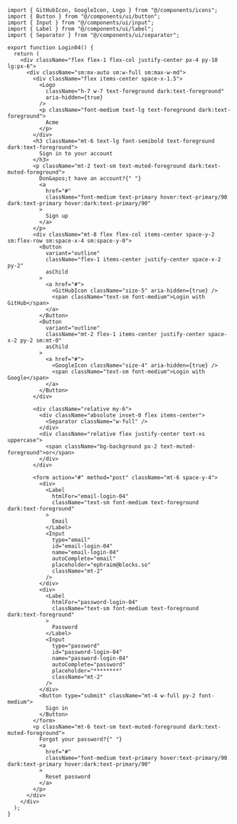 ```tsx
import { GitHubIcon, GoogleIcon, Logo } from "@/components/icons";
import { Button } from "@/components/ui/button";
import { Input } from "@/components/ui/input";
import { Label } from "@/components/ui/label";
import { Separator } from "@/components/ui/separator";

export function Login04() {
  return (
    <div className="flex flex-1 flex-col justify-center px-4 py-10 lg:px-6">
      <div className="sm:mx-auto sm:w-full sm:max-w-md">
        <div className="flex items-center space-x-1.5">
          <Logo
            className="h-7 w-7 text-foreground dark:text-foreground"
            aria-hidden={true}
          />
          <p className="font-medium text-lg text-foreground dark:text-foreground">
            Acme
          </p>
        </div>
        <h3 className="mt-6 text-lg font-semibold text-foreground dark:text-foreground">
          Sign in to your account
        </h3>
        <p className="mt-2 text-sm text-muted-foreground dark:text-muted-foreground">
          Don&apos;t have an account?{" "}
          <a
            href="#"
            className="font-medium text-primary hover:text-primary/90 dark:text-primary hover:dark:text-primary/90"
          >
            Sign up
          </a>
        </p>
        <div className="mt-8 flex flex-col items-center space-y-2 sm:flex-row sm:space-x-4 sm:space-y-0">
          <Button
            variant="outline"
            className="flex-1 items-center justify-center space-x-2 py-2"
            asChild
          >
            <a href="#">
              <GitHubIcon className="size-5" aria-hidden={true} />
              <span className="text-sm font-medium">Login with GitHub</span>
            </a>
          </Button>
          <Button
            variant="outline"
            className="mt-2 flex-1 items-center justify-center space-x-2 py-2 sm:mt-0"
            asChild
          >
            <a href="#">
              <GoogleIcon className="size-4" aria-hidden={true} />
              <span className="text-sm font-medium">Login with Google</span>
            </a>
          </Button>
        </div>

        <div className="relative my-6">
          <div className="absolute inset-0 flex items-center">
            <Separator className="w-full" />
          </div>
          <div className="relative flex justify-center text-xs uppercase">
            <span className="bg-background px-2 text-muted-foreground">or</span>
          </div>
        </div>

        <form action="#" method="post" className="mt-6 space-y-4">
          <div>
            <Label
              htmlFor="email-login-04"
              className="text-sm font-medium text-foreground dark:text-foreground"
            >
              Email
            </Label>
            <Input
              type="email"
              id="email-login-04"
              name="email-login-04"
              autoComplete="email"
              placeholder="ephraim@blocks.so"
              className="mt-2"
            />
          </div>
          <div>
            <Label
              htmlFor="password-login-04"
              className="text-sm font-medium text-foreground dark:text-foreground"
            >
              Password
            </Label>
            <Input
              type="password"
              id="password-login-04"
              name="password-login-04"
              autoComplete="password"
              placeholder="********"
              className="mt-2"
            />
          </div>
          <Button type="submit" className="mt-4 w-full py-2 font-medium">
            Sign in
          </Button>
        </form>
        <p className="mt-6 text-sm text-muted-foreground dark:text-muted-foreground">
          Forgot your password?{" "}
          <a
            href="#"
            className="font-medium text-primary hover:text-primary/90 dark:text-primary hover:dark:text-primary/90"
          >
            Reset password
          </a>
        </p>
      </div>
    </div>
  );
}
```